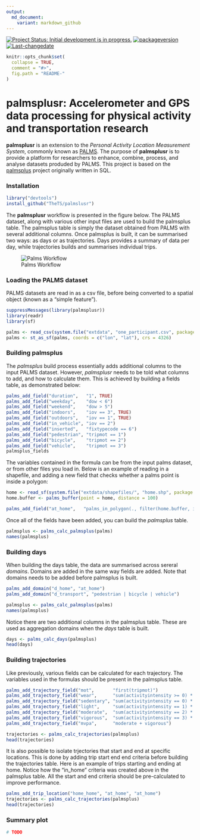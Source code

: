 ```yaml
---
output:
  md_document:
    variant: markdown_github
---
```


<!--[![AppVeyor Build Status](https://ci.appveyor.com/api/projects/status/github/TheTS/palmsplusr?branch=master&svg=true)](https://ci.appveyor.com/project/TheTS/palmsplusr)-->
<!--[![Travis-CI Build Status](https://travis-ci.org/TheTS/palmsplusr.svg?branch=master)](https://travis-ci.org/TheTS/palmsplusr) -->
<!--[![codecov](https://codecov.io/gh/TheTS/actigraph.sleepr/branch/master/graph/badge.svg)](https://codecov.io/gh/TheTS/actigraph.sleepr)-->

[![Project Status: Initial development is in progress.](http://www.repostatus.org/badges/latest/wip.svg)](http://www.repostatus.org/#wip)
[![packageversion](https://img.shields.io/badge/Package%20version-0.1.0-orange.svg?style=flat-square)](commits/master)
[![Last-changedate](https://img.shields.io/badge/last%20change-`r gsub('-', '--', Sys.Date())`-yellowgreen.svg?style=flat-square)](/commits/master)

<!-- README.md is generated from README.Rmd. Please edit that file -->
```r
knitr::opts_chunk$set(
  collapse = TRUE,
  comment = "#>",
  fig.path = "README-"
)
```

# palmsplusr: Accelerometer and GPS data processing for physical activity and transportation research

**palmsplusr** is an extension to the *Personal Activity Location Measurement System*, commonly known as [PALMS](https://ucsd-palms-project.wikispaces.com/). The purpose of **palmsplusr** is to provide a platform for researchers to enhance, combine, process, and analyse datasets produded by PALMS. This project is based on the [palmsplus](https://github.com/bsnizek/palmsplus) project originally written in SQL.


### Installation

```r
library("devtools")
install_github("TheTS/palmslusr")
```

The **palmsplusr** workflow is presented in the figure below. The PALMS dataset, along with various other input files are used to build the palmsplus table. The palmsplus table is simply the dataset obtained from PALMS with several additional columns. Once palmsplus is built, it can be summarised two ways: as days or as trajectories. Days provides a summary of data per day, while trajectories builds and summarises individual trips.

![Palms Workflow](https://i.imgur.com/oDXd5vL.png)


### Loading the PALMS dataset

PALMS datasets are read in as a csv file, before being converted to a spatial object (known as a "simple feature").
```r
suppressMessages(library(palmsplusr))
library(readr)
library(sf)

palms <- read_csv(system.file("extdata", "one_participant.csv", package = "palmsplusr"))
palms <- st_as_sf(palms, coords = c("lon", "lat"), crs = 4326)
```


### Building palmsplus

The *palmsplus* build process essentially adds additional columns to the input PALMS dataset. However, *palmsplusr* needs to be told what columns to add, and how to calculate them. This is achieved by building a fields table, as demonstrated below:
```r
palms_add_field("duration",   "1", TRUE)
palms_add_field("weekday",    "dow < 6")
palms_add_field("weekend",    "dow > 5")
palms_add_field("indoors",    "iov == 3", TRUE)
palms_add_field("outdoors",   "iov == 1", TRUE)
palms_add_field("in_vehicle", "iov == 2")
palms_add_field("inserted",   "fixtypecode == 6")
palms_add_field("pedestrian", "tripmot == 1")
palms_add_field("bicycle",    "tripmot == 2")
palms_add_field("vehicle",    "tripmot == 3")
palmsplus_fields
```

The variables contained in the formula can be from the input palms dataset, or from other files you load in. Below is an example of reading in a shapefile, and adding a new field that checks whether a palms point is inside a polygon:
```r
home <- read_sf(system.file("extdata/shapefiles/", "home.shp", package = "palmsplusr"))
home.buffer <- palms_buffer(point = home, distance = 100)

palms_add_field("at_home",   "palms_in_polygon(., filter(home.buffer, identifier == i), \"identifier\")")
```

Once all of the fields have been added, you can build the *palmsplus* table.

```r
palmsplus <- palms_calc_palmsplus(palms)
names(palmsplus)
```

### Building days

When building the days table, the data are summarised across sereral *domains*. Domains are added in the same way fields are added. Note that domains needs to be added before palmsplus is built.

```r
palms_add_domain("d_home", "at_home")
palms_add_domain("d_transport", "pedestrian | bicycle | vehicle")

palmsplus <- palms_calc_palmsplus(palms)
names(palmsplus)
```

Notice there are two additional columns in the palmsplus table. These are used as aggregation domains when the *days* table is built.
```r
days <- palms_calc_days(palmsplus)
head(days)
```


### Building trajectories

Like previously, various fields can be calculated for each trajectory. The variables used in the formulas should be present in the palmsplus table.
```r
palms_add_trajectory_field("mot",       "first(tripmot)")
palms_add_trajectory_field("wear",      "sum(activityintensity >= 0) * epoch")
palms_add_trajectory_field("sedentary", "sum(activityintensity == 0) * epoch")
palms_add_trajectory_field("light",     "sum(activityintensity == 1) * epoch")
palms_add_trajectory_field("moderate",  "sum(activityintensity == 2) * epoch")
palms_add_trajectory_field("vigorous",  "sum(activityintensity == 3) * epoch")
palms_add_trajectory_field("mvpa",      "moderate + vigorous")
```


```r
trajectories <- palms_calc_trajectories(palmsplus)
head(trajectories)
```

It is also possible to isolate trjectories that start and end at specific locations. This is done by adding trip start end end criteria before building the trajectories table. Here is an example of trips starting and ending at home. Notice how the "in_home" criteria was created above in the palmsplus table. All the start and end criteria should be pre-calculated to improve performance.

```r
palms_add_trip_location("home_home", "at_home", "at_home")
trajectories <- palms_calc_trajectories(palmsplus)
head(trajectories)
```

### Summary plot
```r
# TODO
```





